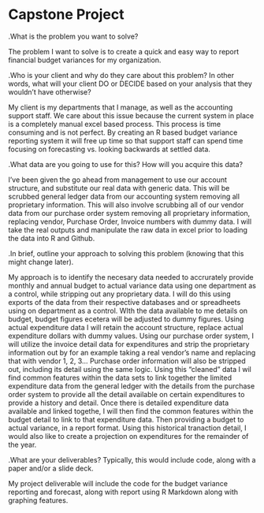 
# Capstone Project
.What is the problem you want to solve?

The problem I want to solve is to create a quick and easy way to report financial budget variances for my organization.

.Who is your client and why do they care about this problem? In other words, what will your client DO or DECIDE based on your analysis that they wouldn't have otherwise?

My client is my departments that I manage, as well as the accounting support staff.  We care about this issue because the current system in place is a completely manual excel based process.  This process is time consuming and is not perfect.  By creating an R based budget variance reporting system it will free up time so that support staff can spend time focusing on forecasting vs. looking backwards at settled data. 
  
.What data are you going to use for this? How will you acquire this data?

I've been given the go ahead from management to use our account structure, and substitute our real data with generic data.  This will be scrubbed general ledger data from our accounting system removing all proprietary information.  This will also involve scrubbing all of our vendor data from our purchase order system removing all proprietary information, replacing vendor, Purchase Order, Invoice numbers with dummy data. I will take the real outputs and manipulate the raw data in excel prior to loading the data into R and Github.

.In brief, outline your approach to solving this problem (knowing that this might change later).

My approach is to identify the necesary data needed to accrurately provide monthly and annual budget to actual variance data using one department as a control, while stripping out any proprietary data.  I will do this using exports of the data from their respective databases and or spreadheets using on department as a control.  WIth the data available to me details on budget, budget figures ecetera will be adjusted to dummy figures. Using actual expenditure data I will retain the account structure, replace actual expenditure dollars with dummy values.  Using our purchase order system, I will utilize the invoice detail data for expenditures and strip the proprietary information out by for an example taking a real vendor's name and replacing that with vendor 1, 2, 3... Purchase order information will also be stripped out, including its detail using the same logic.  Using this "cleaned" data I wil find common features within the data sets to link together the limited expenditure data from the general ledger with the details from the purchase order system to provide all the detail available on certain expenditures to provide a history and detail.  Once there is detailed expenditure data available and linked togethe, I will then find the common features within the budget detail to link to that expenditure data.  Then providing a budget to actual variance, in a report format.  Using this historical tranaction detail, I would also like to create a projection on expenditures for the remainder of the year. 

.What are your deliverables? Typically, this would include code, along with a paper and/or a slide deck.

My project deliverable will include the code for the budget variance reporting and forecast, along with report using R Markdown along with graphing features.  

  

  
  